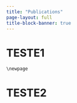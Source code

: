 ```yaml
---
title: "Publications"
page-layout: full
title-block-banner: true
---
```


# TESTE1 {#sec-teste1}

    \newpage

# TESTE2 {#sec-teste2}
